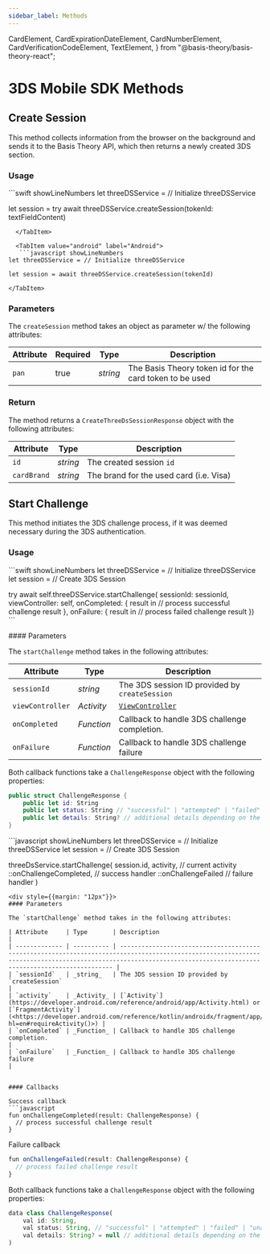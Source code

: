 ```yaml
---
sidebar_label: Methods
---
```


  CardElement,
  CardExpirationDateElement,
  CardNumberElement,
  CardVerificationCodeElement,
  TextElement,
} from "@basis-theory/basis-theory-react";



# 3DS Mobile  SDK Methods

## Create Session

This method collects information from the browser on the background and sends it to the Basis Theory API, which then returns a newly created 3DS section.

### Usage


<Tabs className="bt-tabs">
  <TabItem value="ios" label="iOS">
```swift showLineNumbers
let threeDSService = // Initialize threeDSService

let session = try await threeDSService.createSession(tokenId: textFieldContent)
```
  </TabItem>

  <TabItem value="android" label="Android">
   ```javascript showLineNumbers
let threeDSService = // Initialize threeDSService

let session = await threeDSService.createSession(tokenId)
```
    </TabItem>
</Tabs>

### Parameters
The `createSession` method takes an object as parameter w/ the following attributes:

| Attribute | Required | Type     | Description                                             |
| --------- | -------- | -------- | ------------------------------------------------------- |
| `pan`     | true     | _string_ | The Basis Theory token id for the card token to be used |


### Return

The method returns a `CreateThreeDsSessionResponse` object with the following attributes:

| Attribute   | Type     | Description                             |
| ----------- | -------- | --------------------------------------- |
| `id`        | _string_ | The created session `id`                |
| `cardBrand` | _string_ | The brand for the used card (i.e. Visa) |


## Start Challenge

This method initiates the 3DS challenge process, if it was deemed necessary during the 3DS authentication.

### Usage

<Tabs className="bt-tabs">
  <TabItem value="ios" label="iOS">
```swift showLineNumbers
let threeDSService = // Initialize threeDSService
let session = // Create 3DS Session

try await self.threeDSService.startChallenge(
    sessionId: sessionId, viewController: self,
        onCompleted: { result in
          // process successful challenge result
        },
        onFailure: { result in
          // process failed challenge result
        })
    ```
    
<div style={{margin: "12px"}}>
#### Parameters

The `startChallenge` method takes in the following attributes:

| Attribute     | Type       | Description                                                                                                                                                                                                      |
| ------------- | ---------- | ---------------------------------------------------------------------------------------------------------------------------------------------------------------------------------------------------------------- |
| `sessionId`   | _string_   | The 3DS session ID provided by `createSession`                                                                                                                                                                   |
| `viewController`    | _Activity_ | [`ViewController`](https://developer.apple.com/documentation/uikit/view_controllers)  |
| `onCompleted` | _Function_ | Callback to handle 3DS challenge completion.                                                                                                                                                                     |
| `onFailure`   | _Function_ | Callback to handle 3DS challenge failure                                                                                                                                                                         |


Both callback functions take a `ChallengeResponse` object with the following properties:
```swift
public struct ChallengeResponse {
    public let id: String
    public let status: String // "successful" | "attempted" | "failed" | "unavailable" | "rejected"
    public let details: String? // additional details depending on the status
}
```
</div>
  </TabItem>

  <TabItem value="android" label="Android">
```javascript showLineNumbers
let threeDSService = // Initialize threeDSService
let session = // Create 3DS Session

threeDsService.startChallenge(
        session.id,
        activity, // current activity
        ::onChallengeCompleted, // success handler
        ::onChallengeFailed // failure handler
)
```
<div style={{margin: "12px"}}>
#### Parameters

The `startChallenge` method takes in the following attributes:

| Attribute     | Type       | Description                                                                                                                                                                                                      |
| ------------- | ---------- | ---------------------------------------------------------------------------------------------------------------------------------------------------------------------------------------------------------------- |
| `sessionId`   | _string_   | The 3DS session ID provided by `createSession`                                                                                                                                                                   |
| `activity`    | _Activity_ | [`Activity`](https://developer.android.com/reference/android/app/Activity.html) or [`FragmentActivity`](<https://developer.android.com/reference/kotlin/androidx/fragment/app/Fragment?hl=en#requireActivity()>) |
| `onCompleted` | _Function_ | Callback to handle 3DS challenge completion.                                                                                                                                                                     |
| `onFailure`   | _Function_ | Callback to handle 3DS challenge failure                                                                                                                                                                         |


#### Callbacks

Success callback
```javascript
fun onChallengeCompleted(result: ChallengeResponse) {
  // process successful challenge result
}
```

Failure callback
```javascript
fun onChallengeFailed(result: ChallengeResponse) {
  // process failed challenge result
}
```

Both callback functions take a `ChallengeResponse` object with the following properties:
```javascript
data class ChallengeResponse(
    val id: String,
    val status: String, // "successful" | "attempted" | "failed" | "unavailable" | "rejected"
    val details: String? = null // additional details depending on the status
)
```
</div>
  </TabItem>
</Tabs>
